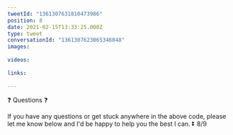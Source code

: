 ```yaml
---
tweetId: "1361307631810473986"
position: 8
date: 2021-02-15T13:33:25.000Z
type: tweet
conversationId: "1361307623065346048"
images:
  
videos:
  
links:
  
---
```

❓ Questions ❓

If you have any questions or get stuck anywhere in the above code, please let me know below and I'd be happy to help you the best I can. ⏬ 8/9
